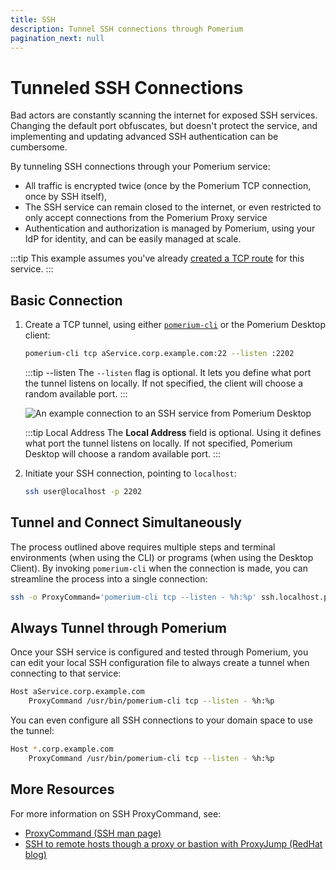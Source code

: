```yaml
---
title: SSH
description: Tunnel SSH connections through Pomerium
pagination_next: null
---
```



# Tunneled SSH Connections

Bad actors are constantly scanning the internet for exposed SSH services. Changing the default port obfuscates, but doesn't protect the service, and implementing and updating advanced SSH authentication can be cumbersome.

By tunneling SSH connections through your Pomerium service:

 - All traffic is encrypted twice (once by the Pomerium TCP connection, once by SSH itself),
 - The SSH service can remain closed to the internet, or even restricted to only accept connections from the Pomerium Proxy service
 - Authentication and authorization is managed by Pomerium, using your IdP for identity, and can be easily managed at scale.

:::tip
This example assumes you've already [created a TCP route](/docs/capabilities/tcp#configure-routes) for this service.
:::

 ## Basic Connection

 1. Create a TCP tunnel, using either [`pomerium-cli`](/docs/releases/pomerium-cli) or the Pomerium Desktop client:

    <Tabs>
    <TabItem value="pomerium-cli" label="pomerium-cli">

    ```bash
    pomerium-cli tcp aService.corp.example.com:22 --listen :2202
    ```

    :::tip --listen
    The `--listen` flag is optional. It lets you define what port the tunnel listens on locally. If not specified, the client will choose a random available port.
    :::

    </TabItem>
    <TabItem value="Pomerium Desktop" label="Pomerium Desktop">

    ![An example connection to an SSH service from Pomerium Desktop](img/desktop/example-ssh-connection.png)

    :::tip Local Address
    The **Local Address** field is optional. Using it defines what port the tunnel listens on locally. If not specified, Pomerium Desktop will choose a random available port.
    :::

    </TabItem>
    </Tabs>

1. Initiate your SSH connection, pointing to `localhost`:

    ```bash
    ssh user@localhost -p 2202
    ```

## Tunnel and Connect Simultaneously

The process outlined above requires multiple steps and terminal environments (when using the CLI) or programs (when using the Desktop Client). By invoking `pomerium-cli` when the connection is made, you can streamline the process into a single connection:

```bash
ssh -o ProxyCommand='pomerium-cli tcp --listen - %h:%p' ssh.localhost.pomerium.io
```

## Always Tunnel through Pomerium

Once your SSH service is configured and tested through Pomerium, you can edit your local SSH configuration file to always create a tunnel when connecting to that service:

```bash
Host aService.corp.example.com
    ProxyCommand /usr/bin/pomerium-cli tcp --listen - %h:%p
```

You can even configure all SSH connections to your domain space to use the tunnel:

```bash
Host *.corp.example.com
    ProxyCommand /usr/bin/pomerium-cli tcp --listen - %h:%p
```

## More Resources

For more information on SSH ProxyCommand, see:

- [ProxyCommand (SSH man page)](https://man.openbsd.org/ssh_config.5#ProxyCommand)
- [SSH to remote hosts though a proxy or bastion with ProxyJump (RedHat blog)](https://www.redhat.com/sysadmin/ssh-proxy-bastion-proxyjump)
